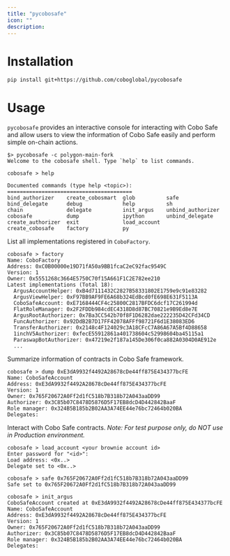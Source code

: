 ```yaml
---
title: "pycobosafe"
icon: ""
description:
---
```



# Installation

```sh
pip install git+https://github.com/coboglobal/pycobosafe
```

# Usage

`pycobosafe` provides an interactive console for interacting with Cobo Safe and allow users to view the information of Cobo Safe easily and perform simple on-chain actions.

```
$> pycobosafe -c polygon-main-fork
Welcome to the cobosafe shell. Type `help` to list commands.

cobosafe > help

Documented commands (type help <topic>):
========================================
bind_authorizer    create_cobosmart  glob          safe             
bind_delegate      debug             help          sh               
chain              delegate          init_argus    unbind_authorizer
cobosafe           dump              ipython       unbind_delegate  
create_authorizer  exit              load_account
create_cobosafe    factory           py  
```

List all implementations registered in `CoboFactory`.

```
cobosafe > factory
Name: CoboFactory
Address: 0xC0B00000e19D71fA50a9BB1fcaC2eC92fac9549C
Version: 1
Owner: 0x5551268c3664E5750C70f15A661F1C2E782ee210
Latest implementations (Total 18):
  ArgusAccountHelper: 0xB4d7111432C2827B58331802E1759e9c91e83282
  ArgusViewHelper: 0xF97BB9AF9FE6A68b324EdBcd0fE698E631F5113A
  CoboSafeAccount: 0xE7168444CF4c25800C2817BFDC6dcf17C261994d
  FlatRoleManager: 0x2F2FDDb984cdEC4318D8d87BC70821e9B9Ed8e7E
  ArgusRootAuthorizer: 0x7Ba3CC542b70f8F1D6282dae222235D42CFd34CD
  FuncAuthorizer: 0x92DdB2B7D17FF42078AFFf98721F6d1E38083ED6
  TransferAuthorizer: 0x2148c4F124029c3A18CFcC7A86A67A5Bf4D88658
  1inchV5Authorizer: 0xfecE55912861a401738604c52998604ba45115a1
  ParaswapBotAuthorizer: 0x47219e2f187a145De306f0ca882A0304D0AE912e
  ...
```

Summarize information of contracts in Cobo Safe framework.
```
cobosafe > dump 0xE3dA9932f4492A28678cDe44ff875E434377bcFE
Name: CoboSafeAccount
Address: 0xE3dA9932f4492A28678cDe44ff875E434377bcFE
Version: 1
Owner: 0x765F20672A0Ff2d1fC518b7B318b72A043aaDD99
Authorizer: 0x3C85b07C8478D5876D5F17EB8dcD4D442842BaaF
Role manager: 0x324B5B185b2B02AA3A74EE44e76bc72464b020BA
Delegates:
```

Interact with Cobo Safe contracts. *Note: For test purpose only, do NOT use in Production environment.*
```
cobosafe > load_account <your brownie account id>
Enter password for "<id>":
Load address: <0x..>
Delegate set to <0x..>

cobosafe > safe 0x765F20672A0Ff2d1fC518b7B318b72A043aaDD99
Safe set to 0x765F20672A0Ff2d1fC518b7B318b72A043aaDD99

cobosafe > init_argus
CoboSafeAccount created at 0xE3dA9932f4492A28678cDe44ff875E434377bcFE
Name: CoboSafeAccount
Address: 0xE3dA9932f4492A28678cDe44ff875E434377bcFE
Version: 1
Owner: 0x765F20672A0Ff2d1fC518b7B318b72A043aaDD99
Authorizer: 0x3C85b07C8478D5876D5F17EB8dcD4D442842BaaF
Role manager: 0x324B5B185b2B02AA3A74EE44e76bc72464b020BA
Delegates: 
```